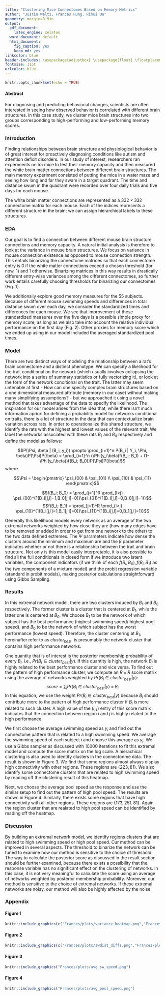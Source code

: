 ```yaml
---
title: "Clustering Mice Connectomes Based on Memory Metrics"
author: "Justin Weltz, Frances Hung, Rihui Ou"
geometry: margin=0.9in
output:
  pdf_document:
    latex_engine: xelatex
  word_document: default
  html_document:
    fig_caption: yes
    keep_md: yes
linkcolor: blue
header-includes: \usepackage{adjustbox} \usepackage{float} \floatplacement{figure}{H}
fontsize: 11pt
urlcolor: blue
---
```

\fontsize{10}{11}
\selectfont

```r
knitr::opts_chunk$set(echo = TRUE)
```

#### Abstract
For diagnosing and predicting behaviorial changes, scientists are often interested in seeing how observed behavior is correlated with different brain structures. In this case study, we cluster mice brain structures into two groups corresponding to high-performing and low-performing memory scores.  

### Introduction

Finding relationships between brain structure and physiological behavior is of great interest for proactively diagnosing conditions like autism and attention deficit disorders. In our study of interest, researchers ran experiments on 55 mice to test their memory capacity and then measured the white brain matter connections between different brain structures. The main memory experiment consisted of putting the mice in a water maze and seeing how long and far they swam in a target quadrant. The time and distance swum in the quadrant were recorded over four daily trials and five days for each mouse. 

The white brain matter connections are represented as a $332 \times 332$ connectome matrix for each mouse. Each of the indices represents a different structure in the brain; we can assign hierarchical labels to these structures. 

### EDA 

Our goal is to find a connection between different mouse brain structure connections and memory capacity. A natural initial analysis is therefore to look at the variance in mouse brain structures. We focus on variance in mouse connection existence as opposed to mouse connection strength. This entails binarizing the connectome matrices so that each connectome entry is $0$ if the white matter connections exceed a chosen threshold (for now, 1) and $1$ otherwise. Binarizing matrices in this way results in drastically different entry-wise variances among the different connectomes, so further work entails carefully choosing thresholds for binarizing our connectomes (Fig. 1).

We additionally explore good memory measures for the 55 subjects. Because of different mouse swimming speeds and differences in total distance swum over each day, we consider the standardized times and differences for each mouse. We see that improvement of these standardized measures over the five days is a possible simple proxy for memory score, as long as we also take into account the relative individual performance on the first day (Fig. 2). Other proxies for memory score which we ended up using in our model included the averaged standardized pool times.

### Model

There are two distinct ways of modeling the relationship between a rat's brain connectome and a distinct phenotype. We can specify a likelihood for the trait conditional on the network (which usually involves collapsing the network into a series of summary statistics or fully vectorizing it), or look at the form of the network conditional on the trait. The latter may seem untenable at first - How can one specify complex brain structures based on a one dimensional measured attribute (memory in our case) without making many simplifying assumptions? - but we approached it using a novel method that takes advantage of the data to specify the likelihood. The inspiration for our model arises from the idea that, while there isn't much information apriori for defining a probability model for networks conditional on traits, there is a lot of structure in the data that can contextualize brain variation across rats. In order to operationalize this shared structure, we identify the rats with the highest and lowest values of the relevant trait. We label the networks associated with these rats $B_1$ and $B_0$ respectively and define the model as follows:

$$P(\Psi, \beta | (B_i, y_i)) \propto \prod_{i=1}^n P(B_i | Y_i, \Phi, \beta)P(\Psi)P(\beta) = \prod_{i=1}^n  (\Phi(y_i\beta)f(B_i; B_1) + (1-\Phi(y_i\beta))f(B_i; B_0))P(\Psi)P(\beta)$$
where

$$\Psi = \begin{pmatrix} \psi_{00} & \psi_{01} \\ 
\psi_{10} & \psi_{11} \end{pmatrix}$$

$$f(B_i; B_0) = \prod_{j=1}^R \prod_{l<j}        \psi_{00}^{1(B_i[j,l]=1,B_0[j,l]=0)}\psi_{01}^{1(B_i[j,l]=0,B_0[j,l]=1)}$$
$$f(B_i; B_1) = \prod_{j=1}^R \prod_{l<j} \psi_{10}^{1(B_i[j,l]=1,B_1[j,l]=0)}\psi_{11}^{1(B_i[j,l]=0,B_1[j,l]=1)}$$

Generally this likelihood models every network as an average of the two extremal networks weighted by how close they are (how many edges have to be removed or added in order to get from one network to the other) to the two data defined extremes. The $\Psi$ parameters indicate how dense the clusters around the minimum and maximum are and the $\beta$ parameter indicates whether or not there is a relationship between the trait and brain structure. Not only is this model easily interpretable, it is also possible to find all the full conditionals in closed form if we introduce two latent variables, the component indicators (if we think of each $f(B_i,B_0),f(B_i, B_1)$ as the two components of a mixture model) and the probit regression variable (standard in probit models), making posterior calculations straightforward using Gibbs Sampling.

### Results 

In this extremal network model, there are two clusters induced by $B_1$ and $B_0$ respectively. The former cluster is a cluster that is centered at $B_1$, while the latter one is centered at $B_0$. We choose $B_1$ to be the network of which subject has the best performance (highest swimming speed/ highest pool speed), and $B_0$ to be the network of which subject has the worst performance (lowest speed). Therefore, the cluster centering at $B_1$, hereinafter refer to as $cluster_{best}$, is presumably the network cluster that contains high performance networks.  

One quantity that is of interest is the posterior membership probability of every $B_i$, i.e., $Pr(B_i\in cluster_{best}|y)$. If this quantity is high, the network $B_i$ is highly related to the best performance cluster and vice versa. To find out the pattern of high performance cluster, we compute an $R\times R$ score matrix using the average of networks weighted by $Pr(B_i\in cluster_{best}|y)$:
$$
score=\sum_i Pr(B_i\in cluster_{best}|y)\times B_i
$$
In this equation, we use the weight $Pr(B_i\in cluster_{best}|y)$ because $B_i$ should contribute more to the pattern of high performance cluster if $B_i$ is more related to such cluster. A high value of the $(i,j)$ entry of this score matrix indicates that the connection between region $i$ and $j$ is highly related to the high performance.

We first choose the average swimming speed as $y_i$ and find out the connectome pattern that is related to a high swimming speed. We average the swimming speed of each subject $i$ and choose this average as $y_i$. We use a Gibbs sampler as discussed with 10000 iterations to fit this extremal model and compute the score matrix on the log scale. A hierachical clustering is also used to identify clusters in the connectonme data. The result is shown in Figure 3. We find that some regions almost always display high connectivity with other regions. These regions are $\{223,81\}$. We also identify some connectome clusters that are related to high swimming speed by reading off the clustering result of this heatmap.

Next, we choose the average pool speed as the response and use the similar setup to find out the pattern of high pool speed. The results are shown in Figure 4. Similarly, there exists some regions that have high connectivity with all other regions. These regions are $\{173,251,81\}$. Again the region cluster that are realated to high pool speed can be identified by reading off the heatmap.



### Discussion

By building an extremal network model, we identify regions clusters that are related to high swimming speed or high pool speed. Our method can be improved in several aspects. The threshold to binarize the network can be tuned to examine how our method is sensitive to the choice of threshold. The way to calculate the posterior score as discussed in the result section should be further examined, because there exists a possibility that the response variable has no significant effect on the clustering of networks. In this case, it is not very meaningful to calculate the score using an average of networks weighted by posterior membership probability. Moreover, our method is sensitive to the choice of extremal networks. If these extremal networks are noisy, our method will also be highly affected by the noise.  

### Appendix

#### Figure 1
```r
knitr::include_graphics(c("Frances/plots/variance_heatmap.png","Frances/plots/var_heatmap_bin.png"))
```


#### Figure 2
```r
knitr::include_graphics(c("Frances/plots/swdist_diffs.png","Frances/plots/swtime_diffs.png"))
```

#### Figure 3
```r
knitr::include_graphics("Frances/plots/avg_sw_speed.png")
```

#### Figure 4
```r
knitr::include_graphics("Frances/plots/avg_pool_speed.png")
```
